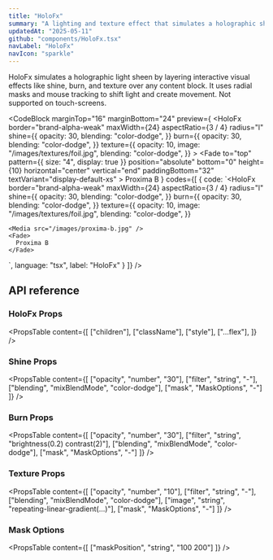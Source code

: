 ```yaml
---
title: "HoloFx"
summary: "A lighting and texture effect that simulates a holographic sheen. Ideal for decorative images, product cards, or hero visuals."
updatedAt: "2025-05-11"
github: "components/HoloFx.tsx"
navLabel: "HoloFx"
navIcon: "sparkle"
---
```


HoloFx simulates a holographic light sheen by layering interactive visual effects like shine, burn, and texture over any content block. It uses radial masks and mouse tracking to shift light and create movement. Not supported on touch-screens.

<CodeBlock
  marginTop="16"
  marginBottom="24"
  preview={
    <HoloFx
      border="brand-alpha-weak"
      maxWidth={24}
      aspectRatio={3 / 4}
      radius="l"
      shine={{
        opacity: 30,
        blending: "color-dodge",
      }}
      burn={{
        opacity: 30,
        blending: "color-dodge",
      }}
      texture={{
        opacity: 10,
        image: "/images/textures/foil.jpg",
        blending: "color-dodge",
      }}
    >
      <Media sizes="640px" src="/images/docs/once-ui/proxima-b.jpg" />
      <Fade
        to="top"
        pattern={{ size: "4", display: true }}
        position="absolute"
        bottom="0"
        height={10}
        horizontal="center"
        vertical="end"
        paddingBottom="32"
        textVariant="display-default-xs"
      >
        Proxima B
      </Fade>
    </HoloFx>
  }
  codes={[
    {
      code:
`<HoloFx
    border="brand-alpha-weak"
    maxWidth={24}
    aspectRatio={3 / 4}
    radius="l"
    shine={{
      opacity: 30,
      blending: "color-dodge",
    }}
    burn={{
      opacity: 30,
      blending: "color-dodge",
    }}
    texture={{
      opacity: 10,
      image: "/images/textures/foil.jpg",
      blending: "color-dodge",
    }}
  >
    <Media src="/images/proxima-b.jpg" />
    <Fade>
      Proxima B
    </Fade>
</HoloFx>`,
      language: "tsx",
      label: "HoloFx"
    }
  ]}
/>

## API reference

### HoloFx Props

<PropsTable
  content={[
    ["children"],
    ["className"],
    ["style"],
    ["...flex"],
  ]}
/>

### Shine Props
<PropsTable
  content={[
    ["opacity", "number", "30"],
    ["filter", "string", "-"],
    ["blending", "mixBlendMode", "color-dodge"],
    ["mask", "MaskOptions", "-"]
  ]}
/>

### Burn Props
<PropsTable
  content={[
    ["opacity", "number", "30"],
    ["filter", "string", "brightness(0.2) contrast(2)"],
    ["blending", "mixBlendMode", "color-dodge"],
    ["mask", "MaskOptions", "-"]
  ]}
/>

### Texture Props
<PropsTable
  content={[
    ["opacity", "number", "10"],
    ["filter", "string", "-"],
    ["blending", "mixBlendMode", "color-dodge"],
    ["image", "string", "repeating-linear-gradient(...)"],
    ["mask", "MaskOptions", "-"]
  ]}
/>

### Mask Options
<PropsTable
  content={[
    ["maskPosition", "string", "100 200"]
  ]}
/>